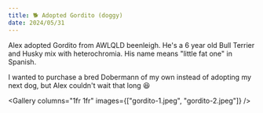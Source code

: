 ---
title: 🐕 Adopted Gordito (doggy)
date: 2024/05/31
---


Alex adopted Gordito from AWLQLD beenleigh. He's a 6 year old Bull Terrier and Husky mix with heterochromia. His name means "little fat one" in Spanish.

I wanted to purchase a bred Dobermann of my own instead of adopting my next dog, but Alex couldn't wait that long 😆

<Gallery columns="1fr 1fr" images={["gordito-1.jpeg", "gordito-2.jpeg"]} />
